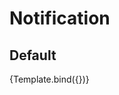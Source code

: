 

<Meta 
	title='Components/Notification' 
	component={Notification} 
/>


<!-- 👇 Docs -->

# Notification

## Default

<Canvas>
	<Story 
		name='Default'
		icon='https://cdn-icons-png.flaticon.com/512/2111/2111370.png'
	>
		{Template.bind({})}
	</Story>
</Canvas>